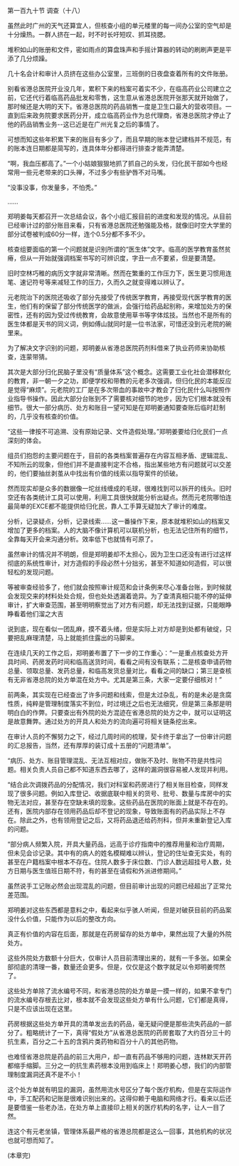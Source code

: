 

第一百九十节 调查（十八）

虽然此时广州的天气还算宜人，但核查小组的单元楼里的每一间办公室的空气却是十分燥热。一群人挤在一起，时不时长吁短叹、抓耳挠腮。

堆积如山的账册和文件，密如雨点的算盘珠声和手摇计算器的转动的刷刷声更是平添了几分烦躁。

几十名会计和审计人员挤在这些办公室里，三班倒的日夜盘查着所有的文件账册。

别看省港总医院开业没几年，累积下来的档案可着实不少，在临高药业公司建立之前，它还代行着临高药品批发和零售，这生意从省港总医院开张那天就开始做了，那时候还是大明的天下。省港总医院的药品销售一度是卫生口最大的营收项目。一直到后来政务院要求医药分开，成立临高药业作为总代理商，省港总医院才停止了他的药品销售业务--这已近是在广州光复之后的事情了。

可想而知这些年积累下来的账目有多少了，而且早期的账本登记建档并不规范，有的账本连日期都是简写的，连具体年分都得进行排查才能弄清楚。

“啊，我血压都高了。”一个小姑娘狠狠地抓了抓自己的头发，归化民干部如今也经常用一些元老带来的口头禅，不过多少有些驴唇不对马嘴。

“没事没事，你发量多，不怕秃。”

……

郑明姜每天都召开一次总结会议，各个小组汇报目前的进度和发现的情况。从目前已经审计过的部分账目来看，只有省港总医院还勉强能及格，就像旧时空大学里的部分试卷被判成60分一样，连个0.5分都不多不少。

核查组要面临的第一个问题就是识别所谓的“医生体”文字。临高的医学教育虽然贫瘠，但从一开始就强调档案书写的可辨识度，字丑一点不要紧，但是要清楚。

旧时空林巧稚的病历文字就非常清晰。然而在繁重的工作压力下，医生更习惯用连笔、速记符号等来减轻工作的压力，久而久之就变得难以辨认了。

元老院治下的医院还吸收了部分先接受了传统医学教育，再接受现代医学教育的医生，他们有的保留了部分传统医学的做派，会强行给药品起别称，来增加处方的保密性，还有的因为受过传统教育，会故意使用草书等字体炫技。当然也不是所有的医生体都是天书的同义词，例如傅山就同时是一位书法家，可惜还没到元老院的碗里来。

为了解决文字识别的问题，郑明姜从省港总医院药剂科借来了执业药师来协助核查，连蒙带猜。

其次是大部分归化民脑子里没有“质量体系”这个概念。这需要工业化社会潜移默化的教育，非一朝一夕之功，即便学校和带教的元老多次强调，但归化民的本能反应是觉得“麻烦”。元老院的工厂是在多次带血的事故中才教会了归化民什么叫按照作业指导书操作。因此大部分台账到不了需要核对细节的地步，因为它们根本就没有细节。很大一部分病历、处方和账目一望可知是在郑明姜通知要查账后临时赶制的，几乎没有核查的价值。

“这些一律按不可追溯、没有原始记录、文件造假处理。”郑明姜要给归化民们一点深刻的体会。

组员们抱怨的主要问题在于，目前的各类档案普遍存在内容互相矛盾、逻辑混乱、不知所云的现象，但他们并不是直接判定不合格，指出某些地方有问题就可以交差的，他们要抽丝剥茧从中找出有价值的线索以指导案件的侦破。

然而现实却是众多的数据像一坨丝线缠成的毛球，很难找到可以拆开的线头。旧时空还有各类统计工具可以使用，利用工具很快就能分析出疑点。然而元老院哪怕连最简单的EXCE都不能提供给归化民，靠人工手算无疑加大了审计的难度。

分析，记录疑点，分析，记录线索……这一番操作下来，原本就堆积如山的档案又增加了更多的档案。人的大脑不像计算机可以联机分析，也无法记住所有的细节，全靠每天开会来沟通分析。效率低下也就情有可原了。

虽然审计的情况并不明朗，但是郑明姜却不太担心，因为卫生口还没有进行过这样彻底的系统性审计，对方造假的手段必然十分拙劣，甚至不知道如何造假，可以很轻松的发现问题。

等被审查经验多了，他们就会按照审计规范和会计条例来尽心准备台账，到时候就会发现交来的材料处处合规，但也处处透漏着诡异。为了查清真相只能不停的延伸审计，扩大审查范围，甚至明明察觉出了对方有问题，却无法找到证据，只能眼睁睁看着他们溜之大吉

说到底，现在看似一团乱麻，摸不着头绪，但是实际上对方却是到处都有破绽，只要把乱麻理清楚，马上就能抓住露出的马脚来。

在连续几天的工作之后，郑明姜布置了下一步的工作重心：“一是重点核查处方开具时间、药房发药时间和临高送货时间，看看之间有没有联系；二是核查申请药物总量、领取总量、发药总量，和临高发货总量对比，看看之间的缺口；第三是查核有无非省港总院的处方单混在处方中。尤其是第三条，大家一定要仔细核对！”

前两条，其实现在已经查出了许多问题和线索，但是太过杂乱，有的是未必是贪腐性质，纯粹是管理制度落实不到位，时过境迁之后也无法细究，但是第三条那是明明白白的作弊。只要查出有外院的处方混迹在省港总院的处方之中，就可以证明这是故意舞弊。通过处方的开具人和处方的流向遍可将相关链条挖出来。

在审计人员的不懈努力之下，经过几周时间的梳理，契卡终于拿出了一份审计问题的汇总报告，当然，还有厚厚的装订成十五册的“问题清单”。

“病历、处方、账目管理混乱、无法互相对应，做账不及时、账物不符是共性问题。相关负责人员自己都不知道东西去哪了，这样的漏洞很容易被人发现并利用。

“结合此次调拨药品的分配情况，我们对科室和药房进行了相关账目检查，同样发现了很多问题。例如入库登记、收据底联中相关的货号、批号、数量与库房中的实物无法对应，甚至存在空缺未填的现象。这些药品在医院的账面上就是不存在的。还有，医院内部存在领用药品后却不登记的现象，导致账面有的药品实际上不存在。除此之外，也有领用登记之后，又将药品退还给药剂科，但并未重新登记入库的问题。

“部分病人频繁入院，开具大量药品，远高于诊疗指南中的推荐用量和治疗周期，但未见会诊记录。其中有的病人的姓名模糊难以辨认，登记的住址查无实处，有的甚至在户籍档案中根本不存在。住院人数多于床位数、门诊人数远超挂号人数，处方日期与医生值班日期不符，有的甚至在请假和外派进修期间。”

虽然说手工记账必然会出现混乱的问题，但目前审计出现的问题已经超出了正常允差范围。

郑明姜对这些东西都是意料之中，看起来似乎骇人听闻，但是对破获目前的药品案没什么价值，只能作为以后的整改方向。

真正有价值的内容在后面，那就是在药房留存的处方单中，果然出现了大量的外院处方。

这些外院处方数额十分巨大，仅审计人员目前清理出来的，就有一千多张。如果全部彻底的清理一番，数量还会更多。但是，仅仅是这个数字就足以令郑明姜愕然了。

这些处方单除了流水编号不同，和省港总院的处方单是一摸一样的，如果不拿专门的流水编号存根去比对，根本就不会发现这些处方单有什么问题，它们都是真得，只是不应该出现在这里。

药房根据这些处方单开具的清单发出去的药品，毫无疑问便是那些流失药品的一部分了。粗略统计了一下，真得“假处方”从省港总医院的药房套取了大约百分三十的抗生素，百分之二十五的含鸦片类药物和百分十八的其他药物。

也难怪省港总院是药品的前三大用户，却一直有药品不够用的问题，连林默天开药都缩手缩脚。三分之一的抗生素药根本没用到临床上！郑明姜心想，我们的内部管理制度漏洞还真不是不小！

这个处方单就有明显的漏洞，虽然用流水号区分了每个医疗机构，但是在实际运作中，手工配药和记账是很难识别出来的。这得仰赖于电脑和网络才行。看来以后还是要借鉴一些老办法，在处方单上直接印上相关的医疗机构的名字，让人一目了然。

连这个有元老坐镇，管理体系最严格的省港总院都是这么一回事，其他机构的状况也就可想而知了。

(本章完)

